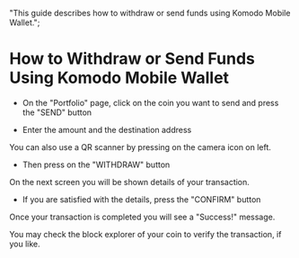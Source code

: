   "This guide describes how to withdraw or send funds using Komodo Mobile Wallet.";


# How to Withdraw or Send Funds Using Komodo Mobile Wallet

- On the "Portfolio" page, click on the coin you want to send and press the "SEND" button

<OptimizedImage
  title=" How to Withdraw or Send Funds Using Komodo Mobile Wallet"
  src={howToWithdraw1}
  alt=" How to Withdraw or Send Funds Using Komodo Mobile Wallet"
/>

- Enter the amount and the destination address

You can also use a QR scanner by pressing on the camera icon on left.

- Then press on the "WITHDRAW" button

<OptimizedImage
  title=" How to Withdraw or Send Funds Using Komodo Mobile Wallet"
  src={howToWithdraw2}
  alt=" How to Withdraw or Send Funds Using Komodo Mobile Wallet"
/>

On the next screen you will be shown details of your transaction.

- If you are satisfied with the details, press the "CONFIRM" button

<OptimizedImage
  title=" How to Withdraw or Send Funds Using Komodo Mobile Wallet"
  src={howToWithdraw3}
  alt=" How to Withdraw or Send Funds Using Komodo Mobile Wallet"
/>

Once your transaction is completed you will see a "Success!" message.

You may check the block explorer of your coin to verify the transaction, if you like.

<OptimizedImage
  title=" How to Withdraw or Send Funds Using Komodo Mobile Wallet"
  src={howToWithdraw4}
  alt=" How to Withdraw or Send Funds Using Komodo Mobile Wallet"
/>
